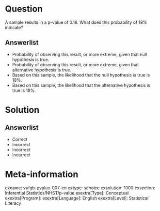 Question
========
  
A sample results in a p-value of 0.18. What does this probability of 18% indicate? 

  
Answerlist
----------
* Probability of observing this result, or more extreme, given that null hypothesis is true. 
* Probability of observing this result, or more extreme, given that alternative hypothesis is true.
* Based on this sample, the likelihood that the null hypothesis is true is 18%. 
* Based on this sample, the likelihood that the alternative hypothesis is true is 18%.


Solution
========

Answerlist
----------
* Correct
* Incorrect
* Incorrect
* Incorrect

Meta-information
================
exname: vufgb-pvalue-007-en
extype: schoice
exsolution: 1000
exsection: Inferential Statistics/NHST/p-value
exextra[Type]: Conceptual
exextra[Program]: 
exextra[Language]: English
exextra[Level]: Statistical Literacy
